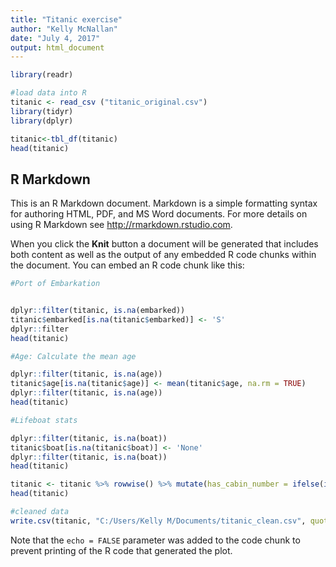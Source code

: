 ---
title: "Titanic exercise"
author: "Kelly McNallan"
date: "July 4, 2017"
output: html_document
---

```{r setup}
library(readr)

#load data into R
titanic <- read_csv ("titanic_original.csv")
library(tidyr)
library(dplyr)

titanic<-tbl_df(titanic)
head(titanic)
```

## R Markdown

This is an R Markdown document. Markdown is a simple formatting syntax for authoring HTML, PDF, and MS Word documents. For more details on using R Markdown see <http://rmarkdown.rstudio.com>.

When you click the **Knit** button a document will be generated that includes both content as well as the output of any embedded R code chunks within the document. You can embed an R code chunk like this:

```{r embarkation}
#Port of Embarkation


dplyr::filter(titanic, is.na(embarked))
titanic$embarked[is.na(titanic$embarked)] <- 'S'
dplyr::filter
head(titanic)
```


```{r age}
#Age: Calculate the mean age

dplyr::filter(titanic, is.na(age))
titanic$age[is.na(titanic$age)] <- mean(titanic$age, na.rm = TRUE)
dplyr::filter(titanic, is.na(age))
head(titanic)
```


```{r lifeboat stats}
#Lifeboat stats

dplyr::filter(titanic, is.na(boat))
titanic$boat[is.na(titanic$boat)] <- 'None'
dplyr::filter(titanic, is.na(boat))
head(titanic)
```


```{r cabin number}

titanic <- titanic %>% rowwise() %>% mutate(has_cabin_number = ifelse(is.na(cabin),0,1))
head(titanic)
```


```{r cleaned data}
#cleaned data
write.csv(titanic, "C:/Users/Kelly M/Documents/titanic_clean.csv", quote=TRUE, row.names=FALSE)
```
Note that the `echo = FALSE` parameter was added to the code chunk to prevent printing of the R code that generated the plot.
